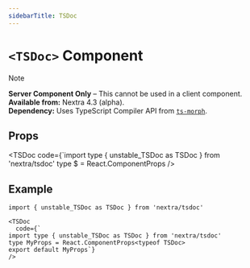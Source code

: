 ```yaml
---
sidebarTitle: TSDoc
---
```


# `<TSDoc>` Component

> [!NOTE]
>
> **Server Component Only** – This cannot be used in a client component.<br/>
> **Available from:** Nextra 4.3 (alpha).<br/>
> **Dependency:** Uses TypeScript Compiler API from [`ts-morph`](https://github.com/dsherret/ts-morph).

## Props

<TSDoc
  code={`import type { unstable_TSDoc as TSDoc } from 'nextra/tsdoc'
type $ = React.ComponentProps<typeof TSDoc>
/>

## Example

```mdx
import { unstable_TSDoc as TSDoc } from 'nextra/tsdoc'

<TSDoc
  code={`
import type { unstable_TSDoc as TSDoc } from 'nextra/tsdoc'
type MyProps = React.ComponentProps<typeof TSDoc>
export default MyProps`}
/>
```

